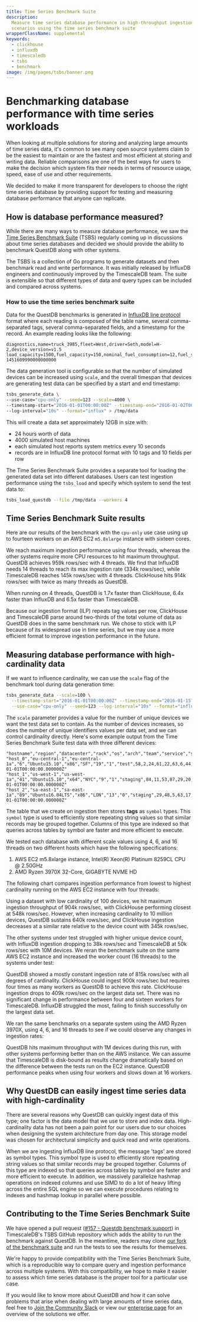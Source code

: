 ```yaml
---
title: Time Series Benchmark Suite
description:
  Measure time series database performance in high-throughput ingestion
  scenarios using the time series benchmark suite
wrapperClassName: supplemental
keywords:
  - clickhouse
  - influxdb
  - timescaledb
  - tsbs
  - benchmark
image: /img/pages/tsbs/banner.png
---
```


# Benchmarking database performance with time series workloads


<Screenshot
  alt="A chart comparing the maximum throughput of four database systems, showing QuestDB hitting ingestion limits with less resources than other systems"
  height={385}
  src="/img/pages/tsbs/banner.png"
  width={850}
/>

When looking at multiple solutions for storing and analyzing large amounts of
time series data, it's common to see many open source systems claim to be the
easiest to maintain or are the fastest and most efficient at storing and writing
data. Reliable comparisons are one of the best ways for users to make the
decision which system fits their needs in terms of resource usage, speed, ease
of use and other requirements.

We decided to make it more transparent for developers to choose the right time
series database by providing support for testing and measuring database
performance that anyone can replicate.

## How is database performance measured?

While there are many ways to measure database performance, we saw the
[Time Series Benchmark Suite](https://github.com/timescale/tsbs) (TSBS)
regularly coming up in discussions about time series databases and decided we
should provide the ability to benchmark QuestDB along with other systems.

The TSBS is a collection of Go programs to generate datasets and then benchmark
read and write performance. It was initially released by InfluxDB engineers and
continuously improved by the TimescaleDB team. The suite is extensible so that
different types of data and query types can be included and compared across
systems.

### How to use the time series benchmark suite

Data for the QuestDB benchmarks is generated in
[InfluxDB line protocol](/docs/reference/api/ilp/overview) format where each
reading is composed of the table name, several comma-separated tags, several
comma-separated fields, and a timestamp for the record. An example reading looks
like the following:

```text
diagnostics,name=truck_3985,fleet=West,driver=Seth,model=H-2,device_version=v1.5 load_capacity=1500,fuel_capacity=150,nominal_fuel_consumption=12,fuel_state=0.8,current_load=482,status=4i 1451609990000000000
```

The data generation tool is configurable so that the number of simulated devices
can be increased using `scale`, and the overall timespan that devices are
generating test data can be specified by a start and end timestamp:

```bash
tsbs_generate_data \
--use-case="cpu-only" --seed=123 --scale=4000 \
--timestamp-start="2016-01-01T00:00:00Z" --timestamp-end="2016-01-02T00:00:00Z" \
--log-interval="10s" --format="influx" > /tmp/data
```

This will create a data set approximately 12GB in size with:

- 24 hours worth of data
- 4000 simulated host machines
- each simulated host reports system metrics every 10 seconds
- records are in InfluxDB line protocol format with 10 tags and 10 fields per
  row

The Time Series Benchmark Suite provides a separate tool for loading the
generated data set into different databases. Users can test ingestion
performance using the `tsbs_load` and specify which system to send the test data
to:

```bash
tsbs_load_questdb --file /tmp/data --workers 4
```

## Time Series Benchmark Suite results

Here are our results of the benchmark with the `cpu-only` use case using up to
fourteen workers on an AWS EC2 `m5.8xlarge` instance with sixteen cores.

<Screenshot
  alt="Time series benchmark suite results showing QuestDB outperforming ClickHouse, TimescaleDB and InfluxDB when using four workers"
  height={377}
  src="/img/blog/2021-05-10/max-throughput-comparison.webp"
  title="TSBS results comparing the maximum ingestion throughput of QuestDB, InfluxDB, ClickHouse, and TimescaleDB"
  width={850}
/>

We reach maximum ingestion performance using four threads, whereas the other
systems require more CPU resources to hit maximum throughput. QuestDB achieves
959k rows/sec with 4 threads. We find that InfluxDB needs 14 threads to reach
its max ingestion rate (334k rows/sec), while TimescaleDB reaches 145k rows/sec
with 4 threads. ClickHouse hits 914k rows/sec with twice as many threads as
QuestDB.

When running on 4 threads, QuestDB is 1.7x faster than ClickHouse, 6.4x faster
than InfluxDB and 6.5x faster than TimescaleDB.

<Screenshot
  alt="A chart comparing the maximum throughput of four database systems, showing QuestDB hitting ingestion limits with less resources than other systems"
  height={324}
  src="/img/blog/2021-05-10/tsbs-benchmark-results.webp"
  title="TSBS benchmark results using 4 threads: rows ingested per second by QuestDB, InfluxDB, ClickHouse, and TimescaleDB."
  width={850}
/>

Because our ingestion format (ILP) repeats tag values per row, ClickHouse and
TimescaleDB parse around two-thirds of the total volume of data as QuestDB does
in the same benchmark run. We chose to stick with ILP because of its widespread
use in time series, but we may use a more efficient format to improve ingestion
performance in the future.

## Measuring database performance with high-cardinality data

If we want to influence cardinality, we can use the `scale` flag of the
benchmark tool during data generation time:

```bash
tsbs_generate_data --scale=100 \
  --timestamp-start="2016-01-01T00:00:00Z" --timestamp-end="2016-01-15T00:00:00Z" \
  --use-case="cpu-only" --seed=123 --log-interval="10s" --format="influx"
```

The `scale` parameter provides a value for the number of unique devices we want
the test data set to contain. As the number of devices increases, so does the
number of unique identifiers values per data set, and we can control cardinality
directly. Here's some example output from the Time Series Benchmark Suite test
data with three different devices:

```csv
"hostname","region","datacenter","rack","os","arch","team","service","service_version","service_environment","usage_user","usage_system","usage_idle","usage_nice","usage_iowait","usage_irq","usage_softirq","usage_steal","usage_guest","usage_guest_nice","timestamp"
"host_0","eu-central-1","eu-central-1a","6","Ubuntu15.10","x86","SF","19","1","test",58,2,24,61,22,63,6,44,80,38,"2016-01-01T00:00:00.000000Z"
"host_1","us-west-1","us-west-1a","41","Ubuntu15.10","x64","NYC","9","1","staging",84,11,53,87,29,20,54,77,53,74,"2016-01-01T00:00:00.000000Z"
"host_2","sa-east-1","sa-east-1a","89","Ubuntu16.04LTS","x86","LON","13","0","staging",29,48,5,63,17,52,60,49,93,1,"2016-01-01T00:00:00.000000Z"
```

The table that we create on ingestion then stores **tags** as `symbol` types.
This `symbol` type is used to efficiently store repeating string values so that
similar records may be grouped together. Columns of this type are indexed so
that queries across tables by symbol are faster and more efficient to execute.

We tested each database with different scale values using 4, 6, and 16 threads
on two different hosts which have the following specifications:

1. AWS EC2 m5.8xlarge instance, Intel(R) Xeon(R) Platinum 8259CL CPU @ 2.50GHz
2. AMD Ryzen 3970X 32-Core, GIGABYTE NVME HD

The following chart compares ingestion performance from lowest to highest
cardinality running on the AWS EC2 instance with four threads:

<Screenshot
  alt="High-cardinality time series benchmark results showing QuestDB outperforming ClickHouse, TimescaleDB and InfluxDB when using six workers"
  height={415}
  src="/img/blog/2021-06-16/maximum-throughput-by-device-4-threads.webp"
  title="TSBS results using 4 threads on AWS EC2 m5.8xlarge"
  width={850}
/>

Using a dataset with low cardinality of 100 devices, we hit maximum ingestion
throughput of 904k rows/sec, with ClickHouse performing closest at 548k
rows/sec. However, when increasing cardinality to 10 million devices, QuestDB
sustains 640k rows/sec, and ClickHouse ingestion decreases at a similar rate
relative to the device count with 345k rows/sec.

The other systems under test struggled with higher unique device count, with
InfluxDB ingestion dropping to 38k rows/sec and TimescaleDB at 50k rows/sec with
10M devices. We reran the benchmark suite on the same AWS EC2 instance and
increased the worker count (16 threads) to the systems under test:

<Screenshot
  alt="High-cardinality time series benchmark results showing QuestDB outperforming ClickHouse, TimescaleDB and InfluxDB when using sixteen workers"
  height={415}
  src="/img/blog/2021-06-16/maximum-throughput-by-device-16-threads.webp"
  title="TSBS results using 16 threads on AWS EC2 m5.8xlarge"
  width={850}
/>

QuestDB showed a mostly constant ingestion rate of 815k rows/sec with all
degrees of cardinality. ClickHouse could ingest 900k rows/sec but requires four
times as many workers as QuestDB to achieve this rate. ClickHouse ingestion
drops to 409k rows/sec on the largest data set. There was no significant change
in performance between four and sixteen workers for TimescaleDB. InfluxDB
struggled the most, failing to finish successfully on the largest data set.

We ran the same benchmarks on a separate system using the AMD Ryzen 3970X, using
4, 6, and 16 threads to see if we could observe any changes in ingestion rates:

<Screenshot
  alt="High-cardinality time series benchmark results showing QuestDB, ClickHouse, TimescaleDB and InfluxDB when using six workers"
  height={415}
  src="/img/blog/2021-06-16/maximum-throughput-by-device-scale-6-threads-ryzen.webp"
  title="TSBS results using 6 threads on AMD Ryzen 3970X"
  width={850}
/>

QuestDB hits maximum throughput with 1M devices during this run, with other
systems performing better than on the AWS instance. We can assume that
TimescaleDB is disk-bound as results change dramatically based on the difference
between the tests run on the EC2 instance. QuestDB performance peaks when using
four workers and slows down at 16 workers.

## Why QuestDB can easily ingest time series data with high-cardinality

There are several reasons why QuestDB can quickly ingest data of this type; one
factor is the data model that we use to store and index data. High-cardinality
data has not been a pain point for our users due to our choices when designing
the system architecture from day one. This storage model was chosen for
architectural simplicity and quick read and write operations.

When we are ingesting InfluxDB line protocol, the message 'tags' are stored as
symbol types. This symbol type is used to efficiently store repeating string
values so that similar records may be grouped together. Columns of this type are
indexed so that queries across tables by symbol are faster and more efficient to
execute. In addition, we massively parallelize hashmap operations on indexed
columns and use SIMD to do a lot of heavy lifting across the entire SQL engine
so we can execute procedures relating to indexes and hashmap lookup in parallel
where possible.

## Contributing to the Time Series Benchmark Suite

We have opened a pull request
([#157 - Questdb benchmark support](https://github.com/timescale/tsbs/issues/157))
in TimescaleDB's TSBS GitHub repository which adds the ability to run the
benchmark against QuestDB. In the meantime, readers may clone
[our fork of the benchmark suite](https://github.com/questdb/tsbs) and run the
tests to see the results for themselves.

We're happy to provide compatibility with the Time Series Benchmark Suite, which
is a reproducible way to compare query and ingestion performance across multiple
systems. With this compatibility, we hope to make it easier to assess which time
series database is the proper tool for a particular use case.

If you would like to know more about QuestDB and how it can solve problems that
arise when dealing with large amounts of time series data, feel free to
[Join the Community Slack](https://slack.questdb.io/) or view our
[enterprise page](/enterprise) for an overview of the solutions we offer.
